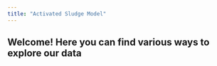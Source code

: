 ```yaml
---
title: "Activated Sludge Model"
---
```


## Welcome! Here you can find various ways to explore our data


